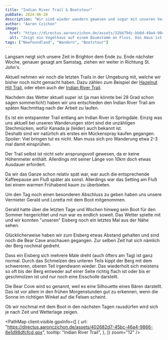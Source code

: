 ```yaml
---
title: "Indian River Trail & Bootstour"
pubDate: 2024-06-20
description: "Wir sind wieder wandern gewesen und sogar mit unseren Vermietern eine Runde mit dem Boot gefahren."
author: "Aaron Czichon"
image:
  href: "https://directus.aaronczichon.de/assets/32bb79dc-bb0d-49a4-90ca-561016f36b6d.jpeg?quality=70&width=1600"
  alt: "Zeigt ein Vogelhaus auf einem Baumstamm an Fluss. Das Haus ist bunt angemalt wie man es aus St. John's kennt und hat 5 Löcher für die Vögel."
tags: ["Newfoundland", "Wandern", "Bootstour"]
---
```



Langsam neigt sich unsere Zeit in Brighton dem Ende zu. Ende nächster Woche, genauer gesagt am Samstag, ziehen wir weiter in Richtung St. John's.

Aktuell nehmen wir noch die letzten Trails in der Umgebung mit, welche wir bisher noch nicht gemacht haben. Dazu zählen zum Beispiel der [Hazelnut Hill Trail](https://www.alltrails.com/trail/canada/newfoundland-and-labrador/hazelnut-hill-trail), oder eben auch der [Indian River Trail](https://www.alltrails.com/trail/canada/newfoundland-and-labrador/indian-river-trail).

Nachdem das Wetter aktuell super ist (ja man könnte bei 28 Grad schon sagen sommerlich!) haben wir uns entschieden den Indian River Trail am späten Nachmittag nach der Arbeit zu laufen.

<DirectusImage assetId="37a07a19-37e6-4776-abf0-256f14c3e0b4.jpeg" />

Es ist ein entspannter Trail entlang am Indian River in Springdale. Einzig was uns aktuell bei unseren Wanderungen stört sind die unzähligen Stechmücken, wofür Kanada ja (leider) auch bekannt ist.  
Deshalb sind wir natürlich als erstes ein Mückenspray kaufen gegangen. Spoiler: Viel bringen tut es nicht. Man muss sich pro Wanderung etwa 2-3 mal damit einsprühen.

<DirectusImage assetId="06c9c0d7-5129-43ac-afb5-cb80a7b2865c.jpeg" />

Der Trail selbst ist nicht sehr ansprungsvoll gewesen, da er keine Höhenmeter enthält. Allerdings mit seiner Länge von 10km doch etwas Ausdauer erfordert.

<DirectusImage assetId="4954af8a-8aa4-4636-bf78-1882085680fe.jpeg" />

Da wir das Ganze schon relativ spät war, war auch die entsprechende Kaffeepause am Fluß später als sonst. Allerdings war das Setting am Fluß bei einem warmen Frühabend kaum zu überbieten.

Um den Tag noch einen besonderen Abschluss zu geben haben uns unsere Vermieter Gerald und Loretta mit dem Boot mitgenommen.

Gerald hatte über die letzten Tage und Wochen hinweg sein Boot für den Sommer hergerichtet und nun war es endlich soweit. Das Wetter spielte mit und wir konnten "unseren" Eisberg noch ein letztes Mal aus der Nähe sehen.

<DirectusImage assetId="bd959f78-ba0a-4f59-abff-6d71a95d3871.jpeg" />

Glücklicherweise haben wir zum Eisberg etwas Abstand gehalten und sind noch die Bear Cave anschauen gegangen. Zur selben Zeit hat sich nämlich der Berg nochmal gedreht.

Dass ein Eisberg sich mehrere Male dreht (auch öfters am Tag) ist ganz normal. Durch das Schmelzen des unteren Teils kippt der Berg mit dem schwereren, oberen Teil irgendwann wieder. Das wiederholt sich meistens so oft bis der Berg entweder auf einer Seite richtig flach ist oder bis er geschmolzen ist und nur noch eine Eisscholle darstellt.

<DirectusImage assetId="3de71ee2-ec78-42c9-888f-4d1d461062a0.jpeg" />

Die Bear Cove wird so genannt, weil es eine Silhouette eines Bären darstellt. Das ist vor allem in den frühen Morgenstunden gut zu erkennen, wenn die Sonne im richtigen Winkel auf die Felsen scheint.

Ob wir nochmal mit dem Boot in den nächsten Tagen rausdürfen wird sich je nach Zeit und Wetterlage zeigen.

<PathMap
  client:visible
  gpxInfo={[
    {
      url: "https://directus.aaronczichon.de/assets/402682d7-45bc-46a4-9866-8e1d98dfcfcd.gpx",
      tooltip: "Indian River Trail",
    },
  ]}
  zoom="12"
/>

